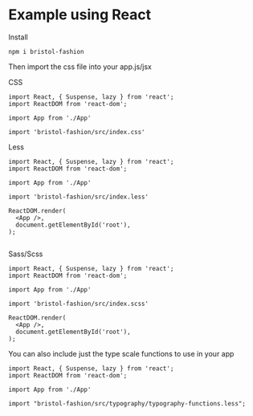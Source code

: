 
<Meta title="5. Examples/React" />

# Example using React

Install 

```
npm i bristol-fashion
```

Then import the css file into your app.js/jsx

CSS

```
import React, { Suspense, lazy } from 'react';
import ReactDOM from 'react-dom';

import App from './App'

import 'bristol-fashion/src/index.css'

```

Less

```
import React, { Suspense, lazy } from 'react';
import ReactDOM from 'react-dom';

import App from './App'

import 'bristol-fashion/src/index.less'

ReactDOM.render(
  <App />,
  document.getElementById('root'),
);


```

Sass/Scss
```
import React, { Suspense, lazy } from 'react';
import ReactDOM from 'react-dom';

import App from './App'

import 'bristol-fashion/src/index.scss'

ReactDOM.render(
  <App />,
  document.getElementById('root'),
);

```

You can also include just the type scale functions to use in your app

```
import React, { Suspense, lazy } from 'react';
import ReactDOM from 'react-dom';

import App from './App'

import "bristol-fashion/src/typography/typography-functions.less";

```